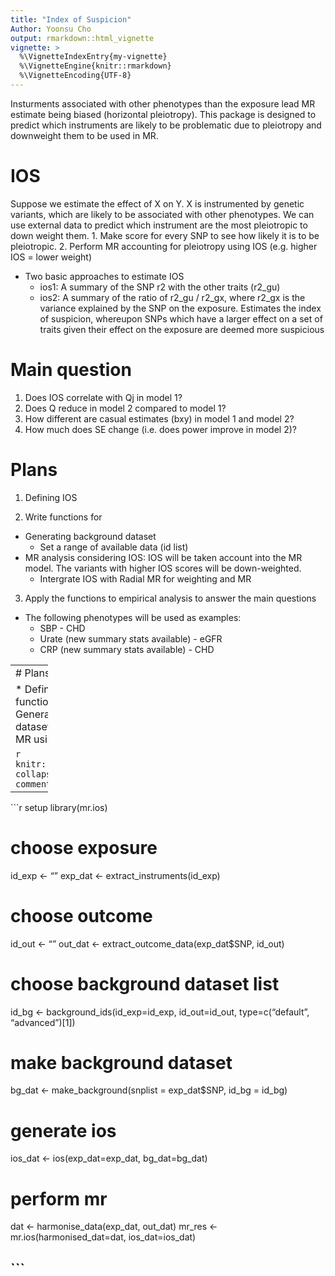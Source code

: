 ```yaml
---
title: "Index of Suspicion"
Author: Yoonsu Cho
output: rmarkdown::html_vignette
vignette: >
  %\VignetteIndexEntry{my-vignette}
  %\VignetteEngine{knitr::rmarkdown}
  %\VignetteEncoding{UTF-8}
---
```


Insturments associated with other phenotypes than the exposure lead MR estimate being biased (horizontal pleiotropy). This package is designed to predict which instruments are likely to be problematic due to pleiotropy and downweight them to be used in MR. 


# IOS
Suppose we estimate the effect of X on Y. X is instrumented by genetic variants, which are likely to be associated with other phenotypes. We can use external data to predict which instrument are the most pleiotropic to down weight them. 
 1. Make score for every SNP to see how likely it is to be pleiotropic.
 2. Perform MR accounting for pleiotropy using IOS (e.g. higher IOS = lower weight) 

* Two basic approaches to estimate IOS
	- ios1: A summary of the SNP r2 with the other traits (r2_gu)
	- ios2: A summary of the ratio of r2_gu / r2_gx, where r2_gx is the variance explained by the SNP on the exposure. Estimates the index of suspicion, whereupon SNPs which have a larger effect on a set of traits given their effect on the exposure are deemed more suspicious

# Main question
 1. Does IOS correlate with Qj in model 1?
 2. Does Q reduce in model 2 compared to model 1?
 3. How different are casual estimates (bxy) in model 1 and model 2?
 4. How much does SE change (i.e. does power improve in model 2)?


# Plans

1. Defining IOS

2. Write functions for 
  * Generating background dataset
	* Set a range of available data (id list)
  * MR analysis considering IOS: IOS will be taken account into the MR model. The variants with higher IOS scores will be down-weighted.
	* Intergrate IOS with Radial MR for weighting and MR

3. Apply the functions to empirical analysis to answer the main questions
  * The following phenotypes will be used as examples:
	* SBP - CHD
	* Urate (new summary stats available) - eGFR
	* CRP (new summary stats available) - CHD 




--------
# Plans

* Defining IOS
* Write functions for 
  * Generating background dataset
  * Performing MR using IOS as weight



```r
knitr::opts_chunk$set(
  collapse = TRUE,
  comment = "#>"
)
```

--------


```r setup
library(mr.ios)

# choose exposure
id_exp <- ""
exp_dat <- extract_instruments(id_exp)

# choose outcome
id_out <- ""
out_dat <- extract_outcome_data(exp_dat$SNP, id_out)

# choose background dataset list
id_bg <- background_ids(id_exp=id_exp, id_out=id_out, type=c("default", "advanced")[1])

# make background dataset
bg_dat <- make_background(snplist = exp_dat$SNP, id_bg = id_bg)

# generate ios
ios_dat <- ios(exp_dat=exp_dat, bg_dat=bg_dat)

# perform mr
dat <- harmonise_data(exp_dat, out_dat)
mr_res <- mr.ios(harmonised_dat=dat, ios_dat=ios_dat) 

```
--------


